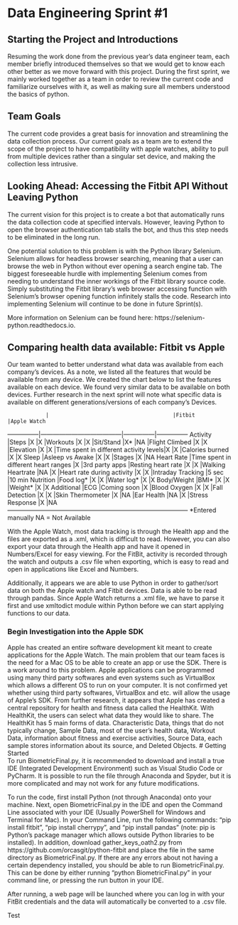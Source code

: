 # Data Engineering Sprint #1

## Starting the Project and Introductions

Resuming the work done from the previous year’s data engineer team, each member briefly introduced themselves so that we would get to know each other better as we move forward with this project. During the first sprint, we mainly worked together as a team in order to review the current code and familiarize ourselves with it, as well as making sure all members understood the basics of python.

## Team Goals

The current code provides a great basis for innovation and streamlining the data collection process. Our current goals as a team are to extend the scope of the project to have compatibility with apple watches, ability to pull from multiple devices rather than a singular set device, and making the collection less intrusive.

## Looking Ahead: Accessing the Fitbit API Without Leaving Python

The current vision for this project is to create a bot that automatically runs the data collection code at specified intervals. However, leaving Python to open the browser authentication tab stalls the bot, and thus this step needs to be eliminated in the long run. 

One potential solution to this problem is with the Python library Selenium. Selenium allows for headless browser searching, meaning that a user can browse the web in Python without ever opening a search engine tab. The biggest foreseeable hurdle with implementing Selenium comes from needing to understand the inner workings of the Fitbit library source code. Simply substituting the Fitbit library’s web browser accessing function with Selenium’s browser opening function infinitely stalls the code. Research into implementing Selenium will continue to be done in future Sprint(s).

More information on Selenium can be found here: https://selenium-python.readthedocs.io. 

## Comparing health data available: Fitbit vs Apple 

Our team wanted to better understand what data was available from each company’s devices. As a note, we listed all the features that would be available from any device. We created the chart below to list the features available on each device. We found very similar data to be available on both devices. Further research in the next sprint will note what specific data is available on different generations/versions of each company’s Devices. 

                |                                       |Fitbit         |Apple Watch
 ---------------|---------------------------------------|---------------|---------------
 Activity       |Steps                                  |X              |X
                |Workouts                               |X              |X
                |Sit/Stand                              |X*             |NA
                |Flight Climbed                         |X              |X
                |Elevation                              |X              |X
                |Time spent in different activity levels|X              |X
                |Calories burned                        |X              |X
 Sleep          |Asleep vs Awake                        |X              |X
                |Stages                                 |X              |NA
 Heart Rate     |Time spent in different heart ranges   |X              |3rd party apps
                |Resting heart rate                     |X              |X
                |Walking Heartrate                      |NA             |X
                |Heart rate during activity             |X              |X
                |Intraday Tracking                      |5 sec          |10 min
 Nutrition      |Food log*                              |X              |X
                |Water log*                             |X              |X
 Body/Weight    |BMI*                                   |X              |X
                |Weight*                                |X              |X
 Additional     |ECG                                    |Coming soon    |X
                |Blood Oxygen                           |X              |X
                |Fall Detection                         |X              |X
                |Skin Thermometer                       |X              |NA
                |Ear Health                             |NA             |X
                |Stress Response                        |X              |NA
 ---------------------------------------------------------------------------------------
    *Entered manually
    NA = Not Available
 

With the Apple Watch, most data tracking is through the Health app and the files are exported as a .xml, which is difficult to read. However, you can also export your data through the Health app and have it opened in Numbers/Excel for easy viewing. For the FitBit, activity is recorded through the watch and outputs a .csv file when exporting, which is easy to read and open in applications like Excel and Numbers.

Additionally, it appears we are able to use Python in order to gather/sort data on both the Apple watch and Fitbit devices. Data is able to be read through pandas. Since Apple Watch returns a .xml file, we have to parse it first and use xmltodict module within Python before we can start applying functions to our data.

### Begin Investigation into the Apple SDK
Apple has created an entire software development kit meant to create applications for the Apple Watch. The main problem that our team faces is the need for a Mac OS to be able to create an app or use the SDK. There is a work around to this problem. Apple applications can be programmed using many third party softwares and even systems such as VirtualBox which allows a different OS to run on your computer. It is not confirmed yet whether using third party softwares, VirtualBox and etc. will allow the usage of Apple’s SDK. From further research, it appears that Apple has created a central repository for health and fitness data called the HealthKit. With HealthKit, the users can select what data they would like to share. The HealthKit has 5 main forms of data. Characteristic Data, things that do not typically change, Sample Data, most of the user’s health data, Workout Data, information about fitness and exercise activities, Source Data, each sample stores information about its source, and Deleted Objects.
# Getting Started     
To run BiometricFinal.py, it is recommended to download and install a true IDE (Integrated Development Environment) such as Visual Studio Code or PyCharm. It is possible to run the file through Anaconda and Spyder, but it is more complicated and may not work for any future modifications.

To run the code, first install Python (not through Anaconda) onto your machine. Next, open BiometricFinal.py in the IDE and open the Command Line associated with your IDE (Usually PowerShell for Windows and Terminal for Mac). In your Command Line, run the following commands: “pip install fitbit”, “pip install cherrypy”, and “pip install pandas” (note: pip is Python’s package manager which allows outside Python libraries to be installed). In addition, download gather_keys_oath2.py from https://github.com/orcasgit/python-fitbit and place the file in the same directory as BiometricFinal.py. If there are any errors about not having a certain dependency installed, you should be able to run BiometricFinal.py. This can be done by either running “python BiometricFinal.py” in your command line, or pressing the run button in your IDE. 

After running, a web page will be launched where you can log in with your FitBit credentials and the data will automatically be converted to a .csv file.

Test
